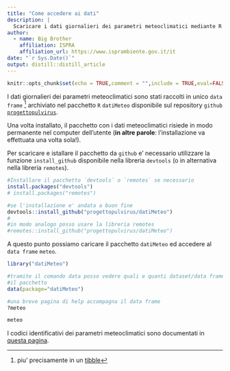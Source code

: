 ```yaml
---
title: "Come accedere ai dati"
description: |
  Scaricare i dati giornalieri dei parametri meteoclimatici mediante R
author:
  - name: Big Brother 
    affiliation: ISPRA
    affiliation_url: https://www.isprambiente.gov.it/it
date: "`r Sys.Date()`"
output: distill::distill_article
---
```


```r
knitr::opts_chunk$set(echo = TRUE,comment = "",include = TRUE,eval=FALSE)
```

I dati giornalieri dei parametri meteoclimatici sono stati raccolti in unico `data frame` ^[piu' precisamente in un [tibble](https://cran.r-project.org/web/packages/tibble/vignettes/tibble.html)] archiviato nel pacchetto `R` `datiMeteo` disponibile sul repository `github` [`progettopulvirus`](https://github.com/progettopulvirus/datiMeteo). 

Una volta installato, il pacchetto con i dati meteoclimatici risiede in modo permanente nel computer dell'utente (**in altre parole**: l'installazione va effettuata una volta sola!).

Per scaricare e istallare il pacchetto da `github` e' necessario utilizzare la funzione `install_github` disponibile nella libreria `devtools` (o in alternativa nella libreria `remotes`). 

```r
#Installare il pacchetto `devtools` o `remotes` se necessario
install.packages("devtools")
# install.packages("remotes")

#se l'installazione e' andata a buon fine
devtools::install_github("progettopulvirus/datiMeteo")
#
#in modo analogo posso usare la libreria remotes
#remotes::install_github("progettopulvirus/datiMeteo")
```

A questo punto possiamo caricare il pacchetto `datiMeteo` ed accedere al `data frame` `meteo`.

```r
library("datiMeteo")

#tramite il comando data posso vedere quali e quanti dataset/data frame fornisce
#il pacchetto
data(package="datiMeteo")

#una breve pagina di help accompagna il data frame
?meteo

meteo
```

I codici identificativi dei parametri meteoclimatici sono documentati in [questa pagina](parametri.html).